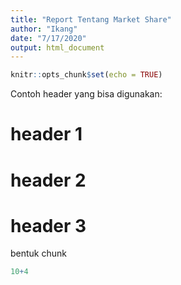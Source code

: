 ```yaml
---
title: "Report Tentang Market Share"
author: "Ikang"
date: "7/17/2020"
output: html_document
---
```


```r
knitr::opts_chunk$set(echo = TRUE)
```

Contoh header yang bisa digunakan:

# header 1
# header 2
# header 3

bentuk chunk

```r
10+4
```
